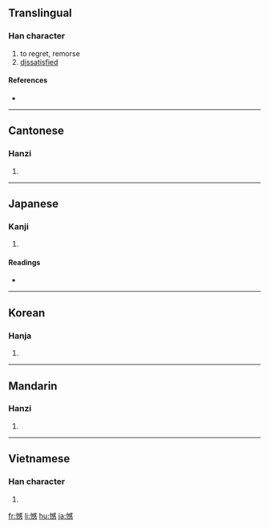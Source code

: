 ==Translingual==

===Han character===
{{Han char|rn=61|rad=心|as=13|sn=16|four=9303<sub>5</sub>|canj=心戈口心 (PIRP)}}

# to regret, remorse
# [[dissatisfied]]

====References====
* {{Han ref|kx=0405.040|dkj=11312|dj=0745.150|hdz=42360.120|uh=61BE|ud=25022|bh=BED1|bd=48849}}

----

==Cantonese==

===Hanzi===
{{yue-hanzi|jyut=|y=ham6}}

# {{defn|Cantonese}}

----

==Japanese==

===Kanji===
{{ja-kanji|grade=c|rs=心13}}

# {{defn|Japanese}}

====Readings====
* {{ja-readings|on=[[かん]] (kan)|kun=[[うらむ]] (uramu)}}

----

==Korean==

===Hanja===
{{ko-hanja|hangeul=감|eumhun=|rv=gam|mr=kam|y=kam}}

# {{defn|Korean}}

----

==Mandarin==

===Hanzi===
{{cmn-hanzi|pin=[[hàn]] ([[han4]])|wg=han<sup>4</sup>}}

# {{defn|Mandarin}}

----

==Vietnamese==

===Han character===
{{vi-hantu|[[hám]], [[hóm]], [[gớm]]}}

# {{defn|Vietnamese}}

[[fr:憾]]
[[li:憾]]
[[hu:憾]]
[[ja:憾]]